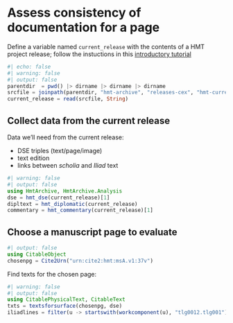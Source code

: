 # Assess consistency of documentation for a page


::: {.callout-tip title="Try it"}
Define a variable named `current_release` with the contents of a HMT project release; follow the instuctions in this [introductory tutorial](../tutorials/analyze.qmd)
:::

```julia
#| echo: false
#| warning: false
#| output: false
parentdir  = pwd() |> dirname |> dirname |> dirname
srcfile = joinpath(parentdir, "hmt-archive", "releases-cex", "hmt-current.cex")
current_release = read(srcfile, String)
```

## Collect data from the current release

Data we'll need from the current release:

- DSE triples (text/page/image)
- text edition
- links between *scholia* and *Iliad* text

```julia
#| warning: false
#| output: false
using HmtArchive, HmtArchive.Analysis
dse = hmt_dse(current_release)[1]
dipltext = hmt_diplomatic(current_release)
commentary = hmt_commentary(current_release)[1]

```



## Choose a manuscript page to evaluate

```julia
#| output: false
using CitableObject
chosenpg = Cite2Urn("urn:cite2:hmt:msA.v1:37v")
```

Find texts for the chosen page:

```julia
#| warning: false
#| output: false
using CitablePhysicalText, CitableText
txts = textsforsurface(chosenpg, dse)
iliadlines = filter(u -> startswith(workcomponent(u), "tlg0012.tlg001"), txts)
```